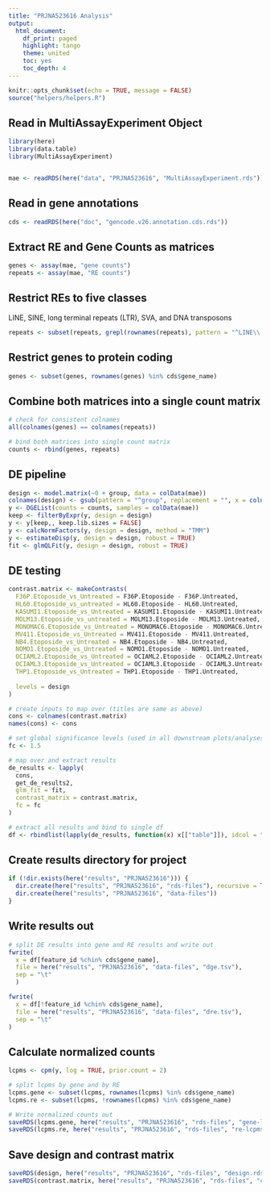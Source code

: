 ```yaml
---
title: "PRJNA523616 Analysis"
output:
  html_document:
    df_print: paged
    highlight: tango
    theme: united
    toc: yes
    toc_depth: 4
---
```


```r
knitr::opts_chunk$set(echo = TRUE, message = FALSE)
source("helpers/helpers.R")
```

## Read in MultiAssayExperiment Object

```r
library(here)
library(data.table)
library(MultiAssayExperiment)


mae <- readRDS(here("data", "PRJNA523616", "MultiAssayExperiment.rds"))
```

## Read in gene annotations

```r
cds <- readRDS(here("doc", "gencode.v26.annotation.cds.rds"))
```

## Extract RE and Gene Counts as matrices

```r
genes <- assay(mae, "gene counts")
repeats <- assay(mae, "RE counts")
```

## Restrict REs to five classes

LINE, SINE, long terminal repeats (LTR), SVA, and DNA transposons

```r
repeats <- subset(repeats, grepl(rownames(repeats), pattern = "^LINE\\.|^SINE\\.|^LTR\\.|.*\\.SVA\\..*|^DNA\\."))
```

## Restrict genes to protein coding

```r
genes <- subset(genes, rownames(genes) %in% cds$gene_name)
```

## Combine both matrices into a single count matrix

```r
# check for consistent colnames
all(colnames(genes) == colnames(repeats))

# bind both matrices into single count matrix
counts <- rbind(genes, repeats)
```

## DE pipeline

```r
design <- model.matrix(~0 + group, data = colData(mae))
colnames(design) <- gsub(pattern = "^group", replacement = "", x = colnames(design))
y <- DGEList(counts = counts, samples = colData(mae))
keep <- filterByExpr(y, design = design)
y <- y[keep,, keep.lib.sizes = FALSE]
y <- calcNormFactors(y, design = design, method = "TMM")
y <- estimateDisp(y, design = design, robust = TRUE)
fit <- glmQLFit(y, design = design, robust = TRUE)
```

## DE testing

```r
contrast.matrix <- makeContrasts(
  F36P.Etoposide_vs_Untreated = F36P.Etoposide - F36P.Untreated,
  HL60.Etoposide_vs_untreated = HL60.Etoposide - HL60.Untreated,
  KASUMI1.Etoposide_vs_Untreated = KASUMI1.Etoposide - KASUMI1.Untreated,
  MOLM13.Etoposide_vs_untreated = MOLM13.Etoposide - MOLM13.Untreated,
  MONOMAC6.Etoposide_vs_Untreated = MONOMAC6.Etoposide - MONOMAC6.Untreated,
  MV411.Etoposide_vs_Untreated = MV411.Etoposide - MV411.Untreated,
  NB4.Etoposide_vs_Untreated = NB4.Etoposide - NB4.Untreated,
  NOMO1.Etoposide_vs_Untreated = NOMO1.Etoposide - NOMO1.Untreated,
  OCIAML2.Etoposide_vs_Untreated = OCIAML2.Etoposide - OCIAML2.Untreated,
  OCIAML3.Etoposide_vs_Untreated = OCIAML3.Etoposide - OCIAML3.Untreated,
  THP1.Etoposide_vs_Untreated = THP1.Etoposide - THP1.Untreated,
  
  levels = design
)

# create inputs to map over (titles are same as above)
cons <- colnames(contrast.matrix)
names(cons) <- cons

# set global significance levels (used in all downstream plots/analyses)
fc <- 1.5

# map over and extract results
de_results <- lapply(
  cons, 
  get_de_results2, 
  glm_fit = fit, 
  contrast_matrix = contrast.matrix,
  fc = fc
)

# extract all results and bind to single df
df <- rbindlist(lapply(de_results, function(x) x[["table"]]), idcol = "contrast")
```

## Create results directory for project

```r
if (!dir.exists(here("results", "PRJNA523616"))) {
  dir.create(here("results", "PRJNA523616", "rds-files"), recursive = TRUE)
  dir.create(here("results", "PRJNA523616", "data-files"))
}
```

## Write results out

```r
# split DE results into gene and RE results and write out
fwrite(
  x = df[feature_id %chin% cds$gene_name],
  file = here("results", "PRJNA523616", "data-files", "dge.tsv"),
  sep = "\t"
  )

fwrite(
  x = df[!feature_id %chin% cds$gene_name],
  file = here("results", "PRJNA523616", "data-files", "dre.tsv"),
  sep = "\t"
)
```

## Calculate normalized counts

```r
lcpms <- cpm(y, log = TRUE, prior.count = 2)

# split lcpms by gene and by RE
lcpms.gene <- subset(lcpms, rownames(lcpms) %in% cds$gene_name)
lcpms.re <- subset(lcpms, !rownames(lcpms) %in% cds$gene_name)

# Write normalized counts out
saveRDS(lcpms.gene, here("results", "PRJNA523616", "rds-files", "gene-lcpms.rds"))
saveRDS(lcpms.re, here("results", "PRJNA523616", "rds-files", "re-lcpms.rds"))
```

## Save design and contrast matrix

```r
saveRDS(design, here("results", "PRJNA523616", "rds-files", "design.rds"))
saveRDS(contrast.matrix, here("results", "PRJNA523616", "rds-files", "contrast-matrix.rds"))
```

